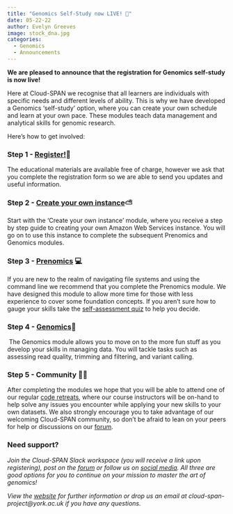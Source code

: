 ```yaml
---
title: "Genomics Self-Study now LIVE! 🧬"
date: 05-22-22
author: Evelyn Greeves
image: stock_dna.jpg
categories:
  - Genomics
  - Announcements
---
```


**We are pleased to announce that the registration for Genomics self-study is now live!** 

Here at Cloud-SPAN we recognise that all learners are individuals with specific needs and different levels of ability. This is why we have developed a Genomics 'self-study' option, where you can create your own schedule and learn at your own pace. These modules teach data management and analytical skills for genomic research. 

Here's how to get involved:

### Step 1 - [Register!](https://forms.gle/pgiBx3EbRdB9j6XX9)📝

The educational materials are available free of charge, however we ask that you complete the registration form so we are able to send you updates and useful information. 

### Step 2 - [Create your own instance](https://cloud-span.github.io/create-aws-instance-0-overview/)⛅

Start with the 'Create your own instance' module, where you receive a step by step guide to creating your own Amazon Web Services instance. You will go on to use this instance to complete the subsequent Prenomics and Genomics modules.  

### Step 3 - [Prenomics](https://cloud-span.github.io/prenomics00-intro/) 💻

If you are new to the realm of navigating file systems and using the command line we recommend that you complete the Prenomics module. We have designed this module to allow more time for those with less experience to cover some foundation concepts. If you aren't sure how to gauge your skills take the [self-assessment quiz](https://shiny.york.ac.uk/er13/prenomics-quiz/#section-why) to help you decide. 

### **Step 4 - [Genomics](https://cloud-span.github.io/00genomics/)🧬**

 The Genomics module allows you to move on to the more fun stuff as you develop your skills in managing data. You will tackle tasks such as assessing read quality, trimming and filtering, and variant calling. 

### Step 5 - Community 🤸‍♂️

After completing the modules we hope that you will be able to attend one of our regular [code retreats](https://cloud-span.york.ac.uk/community#h.ma5203jptwz0), where our course instructors will be on-hand to help solve any issues you encounter while applying your new skills to your own datasets. We also strongly encourage you to take advantage of our welcoming Cloud-SPAN community, so don't be afraid to lean on your peers for help or discussions on our [forum](https://cloudspan.peerboard.com/). 

### Need support?

*Join the Cloud-SPAN Slack workspace (you will receive a link upon registering), post on the [forum](https://cloudspan.peerboard.com/) or follow us on [social media](https://twitter.com/SpanCloud). All three are good options for you to continue on your mission to master the art of genomics!*

*View the [website](https://cloud-span.york.ac.uk/home) for further information or drop us an email at cloud-span-project\@york.ac.uk if you have any questions.*

